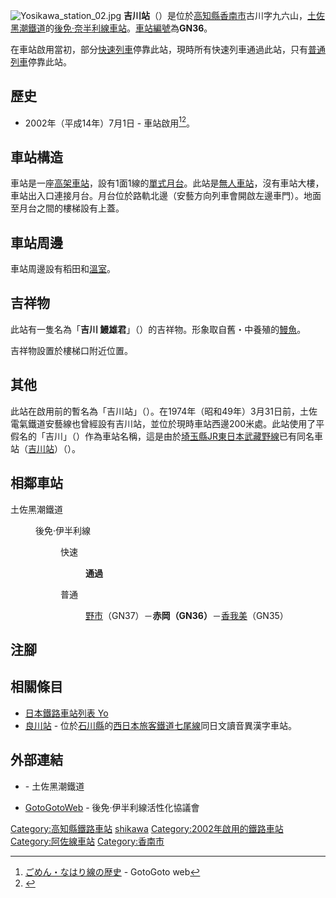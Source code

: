 {{NoteTA|G1=Transport
|T=zh-hans:吉川站 (高知县);zh-hk:吉川站 (高知縣);zh-tw:吉川車站 (高知縣);
|1=zh-hans:吉川站;zh-hk:吉川站;zh-tw:吉川車站;
}}
{{Infobox station
|公司色 = #00bfff
|站名 = 吉川
|圖片 = Yosikawa station 03.jpg
|圖片說明 = 
|日文原名 = よしかわ
|平假名 = よしかわ
|羅馬拼音 = Yoshikawa
|副站名 = 
|電報略號 = ヨシ
|所在地 = {{JPN}}[[高知縣|高知縣]][[香南市|香南市]]{{Translink|ja|吉川村 (高知県)|吉川村 (高知縣)|吉川町}}古川字九六山
|座標 = {{coord|33|32|45.98|N|133|42|36.64|E|type:railwaystation_region:JP-24|display=inline,title}}
|車站構造 = [[高架車站|高架車站]]
|月台配置 = 1面1線
|啟用年月日 = 2002年（[[平成|平成]]14年）7月1日
|廢站年月日 = 
|乘客人數 = 
|上下車人次 = 
|統計年度 = 
|轉車 = 
|全寬備註 = [[無人車站|無人車站]]
|adjacent = {{Adjacent stations|system=土佐黑潮鐵道|line=GN|left=野市|right=赤岡|note-left=GN37<br>2.3km|note-mid={{車站編號c|#a5aeb4|GN36}}<br>距離[[後免站|後免]]8.0km|note-right=GN35<br>1.3km}}
}}
[[File:Yosikawa_station_02.jpg|thumb]]
'''吉川站'''（{{jpn|j=よしかわ駅|hg=よしかわえき|rm=Yoshikawa eki|f=y}}）是位於[[高知縣|高知縣]][[香南市|香南市]]{{Translink|ja|吉川村 (高知県)|吉川村 (高知縣)|吉川町}}古川字九六山，[[土佐黑潮鐵道|土佐黑潮鐵道]]的[[後免·奈半利線|後免·奈半利線]][[鐵路車站|車站]]。[[車站編號|車站編號]]為'''GN36'''。

在車站啟用當初，部分[[快速列車_(日本)|快速列車]]停靠此站，現時所有快速列車通過此站，只有[[普通列車|普通列車]]停靠此站。

== 歷史 ==
* 2002年（平成14年）7月1日 - 車站啟用<ref name="ゴトゴトweb 歴史">[http://www.gomen-nahari.com/gaiyou/index.html ごめん・なはり線の歴史] {{Wayback|url=http://www.gomen-nahari.com/gaiyou/index.html |date=20181106112311 }} - GotoGoto web</ref><ref name="沿革">{{Cite web|url=http://www.tosakuro.co.jp/tosakuro/company_04_history.html|title=沿革（企業情報）|publisher=[[土佐黑潮鐵道|土佐黑潮鐵道]]|date=|accessdate=2013-11-12|archiveurl=https://web.archive.org/web/20120517031513/http://www.tosakuro.co.jp/tosakuro/company_04_history.html|archivedate=2012-05-17|language=ja|dead-url=yes}}</ref>。

== 車站構造 ==
車站是一座[[高架車站|高架車站]]，設有1面1線的[[單式月台|單式月台]]。此站是[[無人車站|無人車站]]，沒有車站大樓，車站出入口連接月台。月台位於路軌北邊（安藝方向列車會開啟左邊車門）。地面至月台之間的樓梯設有上蓋。

== 車站周邊 ==
車站周邊設有稻田和[[溫室|溫室]]。

== 吉祥物 ==
此站有一隻名為「'''吉川 鰻雄君'''」（{{jpn|j=よしかわ うなお君}}）的吉祥物。形象取自舊・{{Translink|ja|吉川村 (高知県)|吉川村 (高知縣)|吉川村}}中養殖的[[鰻魚|鰻魚]]。

吉祥物設置於樓梯口附近位置。
== 其他 ==
此站在啟用前的暫名為「吉川站」（{{jpn|j=吉川駅}}）。在1974年（昭和49年）3月31日前，土佐電氣鐵道安藝線也曾經設有吉川站，並位於現時車站西邊200米處。此站使用了平假名的「吉川」（{{jpn|j=よしかわ}}）作為車站名稱，這是由於[[埼玉縣|埼玉縣]][[東日本旅客鐵道|JR東日本]][[武藏野線|武藏野線]]已有同名車站（[[吉川站_(埼玉縣)|吉川站]]）（{{jpn|j=吉川駅}}）。
== 相鄰車站 ==
; 土佐黑潮鐵道
: {{Color|#a5aeb4|■}}後免·伊半利線
:: {{Color|red|■}}快速
::: '''通過'''
:: {{Color|#999999|■}}普通
::: [[野市站|野市]]（GN37）－'''赤岡（GN36）'''－[[香我美站|香我美]]（GN35）
== 注腳 ==
{{Reflist}}
== 相關條目 ==
* [[日本鐵路車站列表_Yo|日本鐵路車站列表 Yo]]
* [[良川站|良川站]] - 位於[[石川縣|石川縣]]的[[西日本旅客鐵道|西日本旅客鐵道]][[七尾線|七尾線]]同日文讀音異漢字車站。
== 外部連結 ==
* {{PDFlink|[https://b69acbbf-5e50-4f0d-9125-dbaad1609c12.filesusr.com/ugd/06d37b_d465c60443f6431f9947e134d7b03f8e.pdf 吉川駅 発車時刻表]}}{{ja icon}} - 土佐黑潮鐵道
* [http://gomen-nahari.com/ GotoGotoWeb] {{Wayback|url=http://gomen-nahari.com/ |date=20210130104335 }}{{ja icon}} - 後免·伊半利線活性化協議會

{{阿佐線}}
{{DEFAULTSORT:Yoshikawa}}
[[Category:高知縣鐵路車站|Category:高知縣鐵路車站]]
[[Category:日本鐵路車站_Yo|shikawa]]
[[Category:2002年啟用的鐵路車站|Category:2002年啟用的鐵路車站]]
[[Category:阿佐線車站|Category:阿佐線車站]]
[[Category:香南市|Category:香南市]]